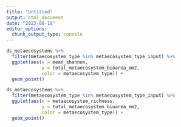 ```yaml
---
title: "Untitled"
output: html_document
date: "2023-08-18"
editor_options: 
  chunk_output_type: console
---
```


```r
ds_metaecosystems %>%
  filter(metaecosystem_type %in% metaecosystem_type_input) %>%
  ggplot(aes(x = mean_shannon,
             y = total_metaecosystem_bioarea_mm2,
             color = metaecosystem_type)) +
  geom_point()
```

```r
ds_metaecosystems %>%
  filter(metaecosystem_type %in% metaecosystem_type_input) %>%
  ggplot(aes(x = metaecosystem_richness,
             y = total_metaecosystem_bioarea_mm2,
             color = metaecosystem_type)) +
  geom_point()
```